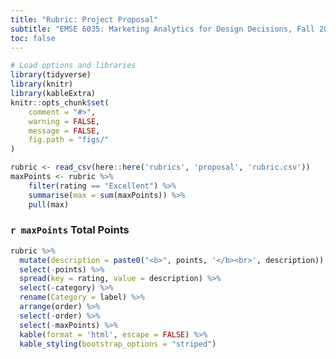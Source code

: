 ```yaml
---
title: "Rubric: Project Proposal"
subtitle: "EMSE 6035: Marketing Analytics for Design Decisions, Fall 2022"
toc: false
---
```


```r
# Load options and libraries
library(tidyverse)
library(knitr)
library(kableExtra)
knitr::opts_chunk$set(
    comment = "#>",
    warning = FALSE,
    message = FALSE,
    fig.path = "figs/"
)

rubric <- read_csv(here::here('rubrics', 'proposal', 'rubric.csv'))
maxPoints <- rubric %>% 
    filter(rating == "Excellent") %>% 
    summarise(max = sum(maxPoints)) %>% 
    pull(max)
```

### `r maxPoints` Total Points

```r
rubric %>%
  mutate(description = paste0("<b>", points, '</b><br>', description)) %>%
  select(-points) %>%
  spread(key = rating, value = description) %>%
  select(-category) %>%
  rename(Category = label) %>%
  arrange(order) %>%
  select(-order) %>%
  select(-maxPoints) %>%
  kable(format = 'html', escape = FALSE) %>%
  kable_styling(bootstrap_options = "striped")
```
